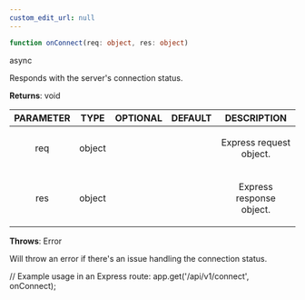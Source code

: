 ```yaml
---
custom_edit_url: null
---
```


```ts
function onConnect(req: object, res: object)
```

<div>
  <span className="badge badge--success">async</span>
</div>

<p>Responds with the server's connection status.</p>

**Returns**: void

|PARAMETER|TYPE|OPTIONAL|DEFAULT|DESCRIPTION|
|:---:|:---:|:---:|:---:|:---:|
|req|object|||<p>Express request object.</p>|
|res|object|||<p>Express response object.</p>|

**Throws**: Error

<p>Will throw an error if there's an issue handling the connection status.</p>

// Example usage in an Express route:app.get('/api/v1/connect', onConnect);

